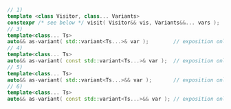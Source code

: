 ```cpp
// 1)
template <class Visitor, class... Variants>
constexpr /* see below */ visit( Visitor&& vis, Variants&&... vars );
// 3)
template<class... Ts>
auto&& as-variant( std::variant<Ts...>& var );        // exposition only
// 4)
template<class... Ts>
auto&& as-variant( const std::variant<Ts...>& var );  // exposition only
// 5)
template<class... Ts>
auto&& as-variant( std::variant<Ts...>&& var );       // exposition only
// 6)
template<class... Ts>
auto&& as-variant( const std::variant<Ts...>&& var ); // exposition only
```